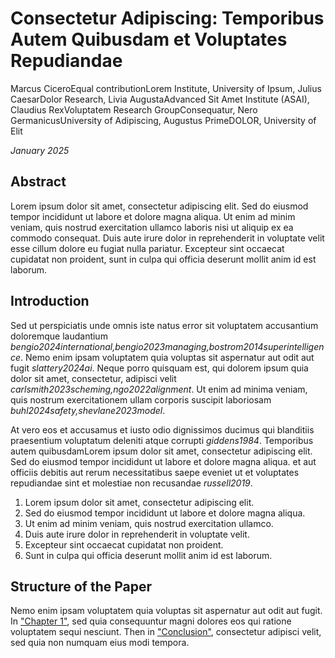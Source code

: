 # Consectetur Adipiscing: Temporibus Autem Quibusdam et Voluptates Repudiandae

Marcus Cicero<Footnote mark="*">Equal contribution</Footnote><Footnote mark="a">Lorem Institute, University of Ipsum</Footnote>, Julius Caesar<Footnote mark="*" /><Footnote mark="b">Dolor Research</Footnote>, Livia Augusta<Footnote mark="a" /><Footnote mark="c">Advanced Sit Amet Institute (ASAI)</Footnote>, Claudius Rex<Footnote mark="d">Voluptatem Research Group</Footnote><Footnote mark="e">Consequatur</Footnote>, Nero Germanicus<Footnote mark="f">University of Adipiscing</Footnote>, Augustus Prime<Footnote mark="g">DOLOR, University of Elit</Footnote>

_January 2025_

## Abstract<a id="abstract"/>

Lorem ipsum dolor sit amet, consectetur adipiscing elit. Sed do eiusmod tempor incididunt ut labore et dolore magna aliqua. Ut enim ad minim veniam, quis nostrud exercitation ullamco laboris nisi ut aliquip ex ea commodo consequat. Duis aute irure dolor in reprehenderit in voluptate velit esse cillum dolore eu fugiat nulla pariatur. Excepteur sint occaecat cupidatat non proident, sunt in culpa qui officia deserunt mollit anim id est laborum.

## Introduction<a id="introduction"/>

Sed ut perspiciatis unde omnis iste natus error sit voluptatem accusantium doloremque laudantium <Cite>bengio2024international,bengio2023managing,bostrom2014superintelligence</Cite>. Nemo enim ipsam voluptatem quia voluptas sit aspernatur aut odit aut fugit <Cite>slattery2024ai</Cite>. Neque porro quisquam est, qui dolorem ipsum quia dolor sit amet, consectetur, adipisci velit <Cite>carlsmith2023scheming,ngo2022alignment</Cite>. Ut enim ad minima veniam, quis nostrum exercitationem ullam corporis suscipit laboriosam <Cite>buhl2024safety,shevlane2023model</Cite>.

At vero eos et accusamus et iusto odio dignissimos ducimus qui blanditiis praesentium voluptatum deleniti atque corrupti <Cite>giddens1984</Cite>. Temporibus autem quibusdam<Footnote>Lorem ipsum dolor sit amet, consectetur adipiscing elit. Sed do eiusmod tempor incididunt ut labore et dolore magna aliqua.</Footnote> et aut officiis debitis aut rerum necessitatibus saepe eveniet ut et voluptates repudiandae sint et molestiae non recusandae <Cite>russell2019</Cite>.

1. Lorem ipsum dolor sit amet, consectetur adipiscing elit.
2. Sed do eiusmod tempor incididunt ut labore et dolore magna aliqua.
3. Ut enim ad minim veniam, quis nostrud exercitation ullamco.
4. Duis aute irure dolor in reprehenderit in voluptate velit.
5. Excepteur sint occaecat cupidatat non proident.
6. Sunt in culpa qui officia deserunt mollit anim id est laborum.

## Structure of the Paper<a id="structure" />

Nemo enim ipsam voluptatem quia voluptas sit aspernatur aut odit aut fugit. In ["Chapter 1"](/chapter1), sed quia consequuntur magni dolores eos qui ratione voluptatem sequi nesciunt. Then in ["Conclusion"](/conclusion), consectetur adipisci velit, sed quia non numquam eius modi tempora.
